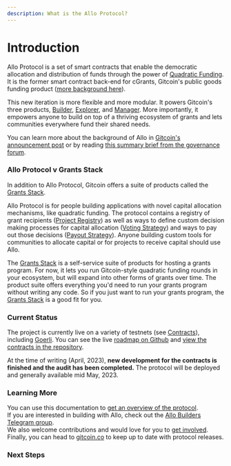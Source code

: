 ```yaml
---
description: What is the Allo Protocol?
---
```


# Introduction

Allo Protocol is a set of smart contracts that enable the democratic allocation and distribution of funds through the power of [Quadratic Funding](https://papers.ssrn.com/sol3/papers.cfm?abstract\_id=3243656). It is the former smart contract back-end for cGrants, Gitcoin's public goods funding product ([more background here](https://gov.gitcoin.co/t/introducing-gitcoin-grants-stack-allo-protocol-product-overviews-part-1-of-2/12664#the-story-of-allo-protocol-rebuilding-cgrants-from-the-ground-up-1)).

This new iteration is more flexible and more modular. It powers Gitcoin's three products, [Builder](https://github.com/gitcoinco/grants-round/tree/main/packages/builder), [Explorer](https://github.com/gitcoinco/grants-round/tree/main/packages/grant-explorer), and [Manager](https://github.com/gitcoinco/grants-round/tree/main/packages/round-manager). More importantly, it empowers anyone to build on top of a thriving ecosystem of grants and lets communities everywhere fund their shared needs.

You can learn more about the background of Allo in [Gitcoin's announcement post](https://go.gitcoin.co/blog/announcing-the-decentralized-future-of-gitcoin-grants) or by reading [this summary brief from the governance forum](https://gov.gitcoin.co/t/introducing-gitcoin-grants-stack-allo-protocol-product-overviews-part-1-of-2/12664/1).

### Allo Protocol v Grants Stack

In addition to Allo Protocol, Gitcoin offers a suite of products called the [Grants Stack](https://www.gitcoin.co/grants-stack).

Allo Protocol is for people building applications with novel capital allocation mechanisms, like quadratic funding. The protocol contains a registry of grant recipients ([Project Registry](core-concepts/project-registry.md)) as well as ways to define custom decision making processes for capital allocation ([Voting Strategy](core-concepts/voting-strategy/)) and ways to pay out those decisions ([Payout Strategy](core-concepts/payout-strategy/)). Anyone building custom tools for communities to allocate capital or for projects to receive capital should use Allo.

The [Grants Stack](https://www.gitcoin.co/grants-stack) is a self-service suite of products for hosting a grants program. For now, it lets you run Gitcoin-style quadratic funding rounds in your ecosystem, but will expand into other forms of grants over time. The product suite offers everything you'd need to run your grants program without writing any code. So if you just want to run your grants program, the [Grants Stack](https://www.gitcoin.co/grants-stack) is a good fit for you.

### Current Status

The project is currently live on a variety of testnets (see [Contracts](getting-started/contracts.md)), including [Goerli](getting-started/contracts.md#goerli). You can see the live [roadmap on Github](https://github.com/orgs/gitcoinco/projects/8/views/2) and [view the contracts in the repository](https://github.com/allo-protocol/contracts).

At the time of writing (April, 2023), **new development for the contracts is finished and the audit has been completed.** The protocol will be deployed and generally available mid May, 2023.

### Learning More

You can use this documentation to [get an overview of the protocol](core-concepts/conceptual-overview.md). \
If you are interested in building with Allo, check out the [Allo Builders Telegram group](https://t.me/+IExiDL8CTnFhZjcx).\
We also welcome contributions and would love for you to [get involved](extras/getting-involved.md). \
Finally, you can head to [gitcoin.co](https://www.gitcoin.co) to keep up to date with protocol releases.



### Next Steps


<Cards>
  <Card
    title="Conceptual Overview"
    href="/core-concepts/conceptual-overview"
  />
  <Card
    title="Contracts"
    href="/getting-started/contracts"
  />
  <Card
    title="Getting Involved"
    href="/extras/getting-involved"
  />
</Cards>
